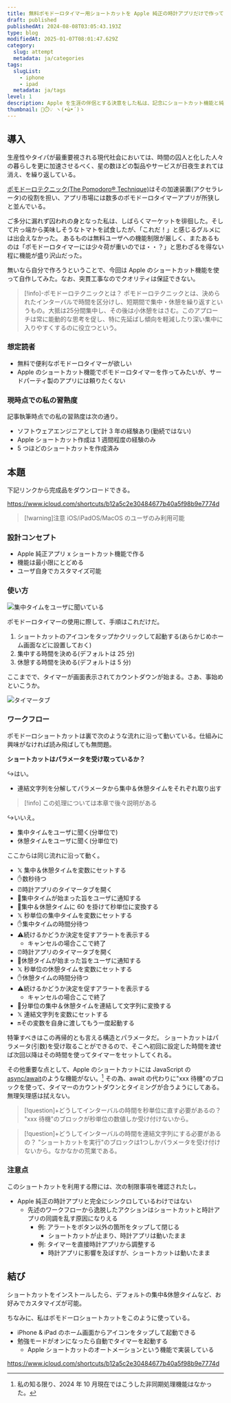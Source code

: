 ```yaml
---
title: 無料ポモドーロタイマー用ショートカットを Apple 純正の時計アプリだけで作ってみた
draft: published
publishedAt: 2024-08-08T03:05:43.193Z
type: blog
modifiedAt: 2025-01-07T08:01:47.629Z
category:
  slug: attempt
  metadata: ja/categories
tags:
  slugList:
    - iphone
    - ipad
  metadata: ja/tags
level: 1
description: Apple を生涯の伴侶とする決意をした私は、記念にショートカット機能と純正時計アプリだけでポモドーロタイマーを作ることにした。その仕組みと使い方を紹介する。ダウンロードリンク付き。
thumbnail: 🍎⏱️💡 ヽ(•̀ω•́ )ゝ
---
```


## 導入

生産性やタイパが最重要視される現代社会においては、時間の囚人と化した人々の暮らしを更に加速させるべく、星の数ほどの製品やサービスが日夜生まれては消え、を繰り返している。

[ポモドーロテクニック(The Pomodoro® Technique)](https://www.pomodorotechnique.com/)はその加速装置(アクセラレータ)の役割を担い、アプリ市場には数多のポモドーロタイマーアプリが所狭しと並んでいる。

ご多分に漏れず囚われの身となった私は、しばらくマーケットを徘徊した。そして片っ端から美味しそうなトマトを試食したが、「これだ！」と感じるグルメには出会えなかった。
あるものは無料ユーザへの機能制限が厳しく、またあるものは「ポモドーロタイマーには少々荷が重いのでは・・？」と思わざるを得ない程に機能が盛り沢山だった。

無いなら自分で作ろうということで、今回は Apple のショートカット機能を使って自作してみた。なお、突貫工事なのでクオリティは保証できない。

> [!info]-ポモドーロテクニックとは？
> ポモドーロテクニックとは、決められたインターバルで時間を区分けし、短期間で集中・休憩を繰り返すというもの。大抵は25分間集中し、その後は小休憩をはさむ。このアプローチは常に能動的な思考を促し、特に先延ばし傾向を軽減したり深い集中に入りやすくするのに役立つという。

### 想定読者

- 無料で便利なポモドーロタイマーが欲しい
- Apple のショートカット機能でポモドーロタイマーを作ってみたいが、サードパーティ製のアプリには頼りたくない

### 現時点での私の習熟度

記事執筆時点での私の習熟度は次の通り。

- ソフトウェアエンジニアとして計 3 年の経験あり(勤続ではない)
- Apple ショートカット作成は 1 週間程度の経験のみ
- 5 つほどのショートカットを作成済み

## 本題

下記リンクから完成品をダウンロードできる。

https://www.icloud.com/shortcuts/b12a5c2e30484677b40a5f98b9e7774d

> [!warning]注意
> iOS/iPadOS/MacOS のユーザのみ利用可能

### 設計コンセプト

- Apple 純正アプリ x ショートカット機能で作る
- 機能は最小限にとどめる
- ユーザ自身でカスタマイズ可能

### 使い方

![ 集中タイムをユーザに聞いている ](../../../assets/images/ask-work-interval.png)

ポモドーロタイマーの使用に際して、手順はこれだけだ。

1. ショートカットのアイコンをタップかクリックして起動する(あらかじめホーム画面などに設置しておく)
2. 集中する時間を決める(デフォルトは 25 分)
3. 休憩する時間を決める(デフォルトは 5 分)

ここまでで、タイマーが画面表示されてカウントダウンが始まる。さあ、事始めといこうか。

![ タイマータブ ](../../../assets/images/timer-display.png)

### ワークフロー

ポモドーロショートカットは裏で次のような流れに沿って動いている。仕組みに興味がなければ読み飛ばしても無問題。

**ショートカットはパラメータを受け取っているか？**

↪️はい。

- 連結文字列を分解してパラメータから集中＆休憩タイムをそれぞれ取り出す

> [!info]
> この処理については本章で後々説明がある

↪️いいえ。

- 集中タイムをユーザに聞く(分単位で)
- 休憩タイムをユーザに聞く(分単位で)

ここからは同じ流れに沿って動く。

- 𝕏 集中＆休憩タイムを変数にセットする
- ✋数秒待つ
- ⏰時計アプリのタイマータブを開く
- 📢集中タイムが始まった旨をユーザに通知する
- 🔄集中＆休憩タイムに 60 を掛けて秒単位に変換する
- 𝕏 秒単位の集中タイムを変数にセットする
- ✋集中タイムの時間分待つ
- ⚠️続けるかどうか決定を促すアラートを表示する
  - キャンセルの場合ここで終了
- ⏰時計アプリのタイマータブを開く
- 📢休憩タイムが始まった旨をユーザに通知する
- 𝕏 秒単位の休憩タイムを変数にセットする
- ✋休憩タイムの時間分待つ
- ⚠️続けるかどうか決定を促すアラートを表示する
  - キャンセルの場合ここで終了
- 🔄分単位の集中＆休憩タイムを連結して文字列に変換する
- 𝕏 連結文字列を変数にセットする
- 🔛その変数を自身に渡してもう一度起動する

特筆すべきはこの再帰的とも言える構造とパラメータだ。
ショートカットはパラメータ(引数)を受け取ることができるので、そこへ初回に設定した時間を渡せば次回以降はその時間を使ってタイマーをセットしてくれる。

その他重要な点として、Apple のショートカットには JavaScript の[async/await](https://developer.mozilla.org/en-US/docs/Web/JavaScript/Reference/Statements/async_function)のような機能がない。[^1]
その為、await の代わりに"xxx 待機"のブロックを使って、タイマーのカウントダウンとタイミングが合うようにしてある。無理矢理感は拭えない。

[^1]: 私の知る限り、2024 年 10 月現在ではこうした非同期処理機能はなかった。

> [!question]+どうしてインターバルの時間を秒単位に直す必要があるの？
> "xxx 待機"のブロックが秒単位の数値しか受け付けないから。

> [!question]+どうしてインターバルの時間を連結文字列にする必要があるの？
> "ショートカットを実行"のブロックは1つしかパラメータを受け付けないから。なかなかの荒業である。

### 注意点

このショートカットを利用する際には、次の制限事項を確認されたし。

- Apple 純正の時計アプリと完全にシンクロしているわけではない
  - 先述のワークフローから逸脱したアクションはショートカットと時計アプリの同調を乱す原因になりえる
    - 例: アラートをボタン以外の箇所をタップして閉じる
      - ショートカットが止まり、時計アプリは動いたまま
    - 例: タイマーを直接時計アプリから調整する
      - 時計アプリに影響を及ぼすが、ショートカットは動いたまま

## 結び

ショートカットをインストールしたら、デフォルトの集中&休憩タイムなど、お好みでカスタマイズが可能。

ちなみに、私はポモドーロショートカットをこのように使っている。

- iPhone & iPad のホーム画面からアイコンをタップして起動できる
- 勉強モードがオンになったら自動でタイマーを起動する
  - Apple ショートカットのオートメーションという機能で実装している

https://www.icloud.com/shortcuts/b12a5c2e30484677b40a5f98b9e7774d
